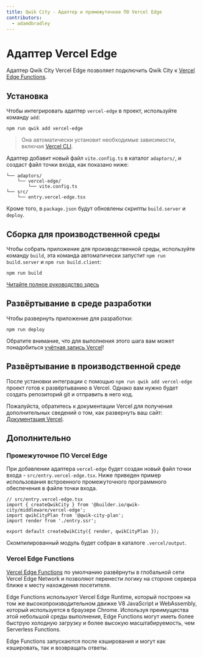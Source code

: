 ```yaml
---
title: Qwik City - Адаптер и промежуточное ПО Vercel Edge
contributors:
  - adamdbradley
---
```


# Адаптер Vercel Edge

Адаптер Qwik City Vercel Edge позволяет подключить Qwik City к [Vercel Edge Functions](https://vercel.com/docs/concepts/functions/edge-functions).

## Установка

Чтобы интегрировать адаптер `vercel-edge` в проект, используйте команду `add`:

```shell
npm run qwik add vercel-edge
```

> Она автоматически установит необходимые зависимости, включая [Vercel CLI](https://vercel.com/docs/cli).

Адаптер добавит новый файл `vite.config.ts` в каталог `adaptors/`, и создаст файл точки входа, как показано ниже:

```
└── adaptors/
    └── vercel-edge/
        └── vite.config.ts
└── src/
    └── entry.vercel-edge.tsx
```

Кроме того, в `package.json` будут обновлены скрипты `build.server` и `deploy`.

## Сборка для производственной среды

Чтобы собрать приложение для производственной среды, используйте команду `build`, эта команда автоматически запустит `npm run build.server` и `npm run build.client`:

```shell
npm run build
```

[Читайте полное руководство здесь](https://github.com/BuilderIO/qwik/blob/main/starters/adaptors/Vercel-edge/README.md)

## Развёртывание в среде разработки

Чтобы развернуть приложение для разработки:

```shell
npm run deploy
```

Обратите внимание, что для выполнения этого шага вам может понадобиться [учётная запись Vercel](https://vercel.com/docs/concepts/get-started)!

## Развёртывание в производственной среде

После установки интеграции с помощью `npm run qwik add vercel-edge` проект готов к развёртыванию в Vercel. Однако вам нужно будет создать репозиторий git и отправить в него код.

Пожалуйста, обратитесь к документации Vercel для получения дополнительных сведений о том, как развернуть ваш сайт: [Документация Vercel](https://vercel.com/docs/concepts/deployments/overview).

## Дополнительно

### Промежуточное ПО Vercel Edge

При добавлении адаптера `vercel-edge` будет создан новый файл точки входа - `src/entry.vercel-edge.tsx`. Ниже приведен пример использования встроенного промежуточного программного обеспечения в файле точки входа.

```tsx
// src/entry.vercel-edge.tsx
import { createQwikCity } from '@builder.io/qwik-city/middleware/vercel-edge';
import qwikCityPlan from '@qwik-city-plan';
import render from './entry.ssr';

export default createQwikCity({ render, qwikCityPlan });
```

Скомпилированный модуль будет собран в каталоге `.vercel/output`.

### Vercel Edge Functions

[Vercel Edge Functions](https://vercel.com/docs/concepts/functions/edge-functions) по умолчанию развёрнуты в глобальной сети Vercel Edge Network и позволяют перенести логику на стороне сервера ближе к месту нахождения посетителя.

Edge Functions используют Vercel Edge Runtime, который построен на том же высокопроизводительном движке V8 JavaScript и WebAssembly, который используется в браузере Chrome. Используя преимущества этой небольшой среды выполнения, Edge Functions могут иметь более быструю холодную загрузку и более высокую масштабируемость, чем Serverless Functions.

Edge Functions запускаются после кэширования и могут как кэшировать, так и возвращать ответы.
